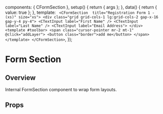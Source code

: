 
<Meta of={FormSectionStories} />

  components: { CFormSection },
  setup() {
    return { args };
  },
  data() {
    return { value: true };
  },
  template: `
  <CFormSection  title="Registration Form 1 - (xs)" size="xs">
    <div class="grid grid-cols-1 lg:grid-cols-2 gap-x-16 gap-y-4 py-4">
                <CTextInput label="First Name" />
                <CTextInput label="Last Name" />
                <CTextInput label="Email Address">
      </div>
    <template #toolbar>
              <span class="cursor-pointer mr-2 mt-1" @click="addLayer">
                <button class="border">add me</button>
              </span>
    </template>
  </CFormSection>`,
});

# Form Section

<Canvas transformSnippet="open">
  <Story of={FormSectionStories.Overview} />
</Canvas>

## Overview

Internal FormSection component to wrap form layouts.

## Props

<Controls />
